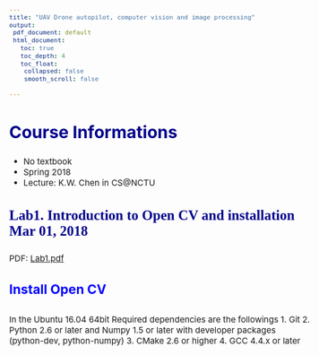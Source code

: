 ```yaml
---
title: "UAV Drone autopilot, computer vision and image processing"
output:
 pdf_document: default
 html_document:
   toc: true
   toc_depth: 4
   toc_float:
    collapsed: false
    smooth_scroll: false

---
```


<style type="text/css">

body{ /* Normal  */
      font-size: 15px;
  }
td {  /* Table  */
  
}
h1.title {
  font-size: 40px;
  color: DarkRed;
}
h1 { /* Header 1 */
  font-size: 35px;
  color: DarkBlue;
}
h2 { /* Header 2 */
    font-size: 30px;
  color: DarkBlue;
}
h3 { /* Header 3 */
  font-size: 25px;
  font-family: "Times New Roman", Times, serif;
  color: DarkBlue;
}
h4 {
	font-size: 23px;
	color: Blue;
}
h5 {
	font-size: 20px;
	color: DarkGreen;
}
code.r{ /* Code block */
    font-size: 13px;
}
pre { /* Code block - determines code spacing between lines */
    font-size: 13px;
}

.thumbnail:hover {
    position:relative;
    width:1000px;
    height:auto;
    display:block;
    z-index:999;
}

</style>

## Course Informations
* No textbook
* Spring 2018
* Lecture: K.W. Chen in CS@NCTU

### Lab1. Introduction to Open CV and installation Mar 01, 2018
PDF: <a href="./UAV/Lab1.pdf" target="_blank">Lab1.pdf</a>
   
#### Install Open CV
  
In the Ubuntu 16.04 64bit Required dependencies are the followings 
1. Git 
2. Python 2.6 or later and Numpy 1.5 or later with developer packages (python-dev, python-numpy) 
3. CMake 2.6 or higher 
4. GCC 4.4.x or later 
















